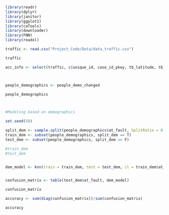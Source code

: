 ```r
library(readr)
library(dplyr)
library(janitor)
library(ggplot2)
library(caTools)
library(downloader)
library(FNN)
library(readxl)
```
```r
traffic <- read.csv("Project_Code/Data/data_traffic.csv")

traffic

acc_info <- select(traffic, c(unique_id, case_id_pkey, tb_latitude, tb_longitude, collision_time, day_of_week, time_cat, reporting_district, primary_rd, secondary_rd, distance, collision_severity, type_of_collision, mviw, ped_action, road_surface, lighting, intersection, vz_pcf_description, number_killed, number_injured, at_fault, dph_col_grp_description))



people_demographics <- people_demo_changed

people_demographics




```


```r
#Modeling based on demographics

set.seed(50)

split_dem <- sample.split(people_demographics$at_fault, SplitRatio = 0.8)
train_dem <- subset(people_demographics, split_dem == T)
test_dem <- subset(people_demographics, split_dem == F)

#train_dem
#test_dem


dem_model <- knn(train = train_dem, test = test_dem, cl = train_dem$at_fault, k = 5)


confusion_matrix <- table(test_dem$at_fault, dem_model)

confusion_matrix

accuracy <- sum(diag(confusion_matrix))/sum(confusion_matrix)

accuracy

```

